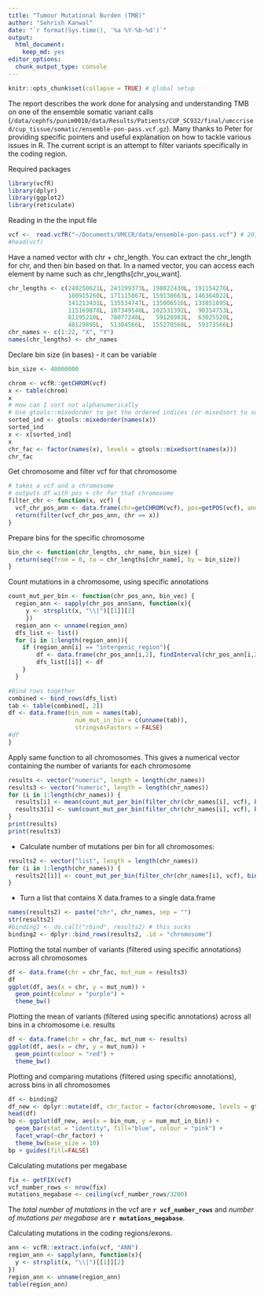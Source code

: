 ```yaml
---
title: "Tumour Mutational Burden (TMB)"
author: "Sehrish Kanwal"
date: "`r format(Sys.time(), '%a %Y-%b-%d')`"
output: 
  html_document: 
    keep_md: yes
editor_options: 
  chunk_output_type: console
---
```


```r
knitr::opts_chunk$set(collapse = TRUE) # global setup
```
The report describes the work done for analysing and understanding TMB on one of the ensemble somatic variant calls (`/data/cephfs/punim0010/data/Results/Patients/CUP_SC932/final/umccrised/cup_tissue/somatic/ensemble-pon-pass.vcf.gz`). Many thanks to Peter for providing specific pointers and useful explanation on how to tackle various issues in R. The current script is an attempt to filter variants specifically in the coding region.

Required packages

```r
library(vcfR)
library(dplyr)
library(ggplot2)
library(reticulate)
```

Reading in the the input file

```r
vcf <-  read.vcfR("~/Documents/UMCCR/data/ensemble-pon-pass.vcf") # 20,361 variants in total
#head(vcf)
```

Have a named vector with chr + chr_length.
You can extract the chr_length for chr, and then bin based on that.
In a named vector, you can access each element by name such as chr_lengths[chr_you_want].

```r
chr_lengths <- c(249250621L, 243199373L, 198022430L, 191154276L,
                 180915260L, 171115067L, 159138663L, 146364022L,
                 141213431L, 135534747L, 135006516L, 133851895L,
                 115169878L, 107349540L, 102531392L,  90354753L,
                 81195210L,  78077248L,   59128983L,  63025520L,
                 48129895L,  51304566L,  155270560L,  59373566L)
chr_names <- c(1:22, "X", "Y")
names(chr_lengths) <- chr_names
```

Declare bin size (in bases) - it can be variable

```r
bin_size <- 40000000
```


```r
chrom <- vcfR::getCHROM(vcf)
x <- table(chrom)
x
# How can I sort not alphanumerically
# Use gtools::mixedorder to get the ordered indices (or mixedsort to sort them)
sorted_ind <- gtools::mixedorder(names(x))
sorted_ind
x <- x[sorted_ind]
x
chr_fac <- factor(names(x), levels = gtools::mixedsort(names(x)))
chr_fac
```

Get chromosome and filter vcf for that chromosome

```r
# takes a vcf and a chromosome
# outputs df with pos + chr for that chromosome
filter_chr <- function(x, vcf) {
  vcf_chr_pos_ann <- data.frame(chr=getCHROM(vcf), pos=getPOS(vcf), ann=vcfR::extract.info(vcf, "ANN"), stringsAsFactors = FALSE)
  return(filter(vcf_chr_pos_ann, chr == x))
}
```

Prepare bins for the specific chromosome

```r
bin_chr <- function(chr_lengths, chr_name, bin_size) {
  return(seq(from = 0, to = chr_lengths[chr_name], by = bin_size))
}
```

Count mutations in a chromosome, using specific annotations 

```r
count_mut_per_bin <- function(chr_pos_ann, bin_vec) {
  region_ann <- sapply(chr_pos_ann$ann, function(x){
     y <- strsplit(x, "\\|")[[1]][2]
     })
  region_ann <- unname(region_ann)
  dfs_list <- list()
  for (i in 1:length(region_ann)){
    if (region_ann[i] == "intergenic_region"){
        df <- data.frame(chr_pos_ann[i,2], findInterval(chr_pos_ann[i,2], bin_vec))
        dfs_list[[i]] <- df
    }
  }

#Bind rows together
combined <- bind_rows(dfs_list)
tab <- table(combined[, 2])
df <- data.frame(bin_num = names(tab),
                   num_mut_in_bin = c(unname(tab)),
                   stringsAsFactors = FALSE)
#df
}
```

Apply same function to all chromosomes. This gives a numerical vector containing the number of variants for each chromosome 

```r
results <- vector("numeric", length = length(chr_names))
results3 <- vector("numeric", length = length(chr_names))
for (i in 1:length(chr_names)) {
  results[i] <- mean(count_mut_per_bin(filter_chr(chr_names[i], vcf), bin_chr(chr_lengths, chr_names[i], bin_size))[, 2])
  results3[i] <- sum(count_mut_per_bin(filter_chr(chr_names[i], vcf), bin_chr(chr_lengths, chr_names[i], bin_size))[, 2])
}
print(results)
print(results3)
```


* Calculate number of mutations per bin for all chromosomes:

```r
results2 <- vector("list", length = length(chr_names))
for (i in 1:length(chr_names)) {
  results2[[i]] <- count_mut_per_bin(filter_chr(chr_names[i], vcf), bin_chr(chr_lengths, chr_names[i], bin_size))
}
```

* Turn a list that contains X data.frames to a single data.frame

```r
names(results2) <- paste("chr", chr_names, sep = "")
str(results2)
#binding1 <- do.call("rbind", results2) # this sucks
binding2 <- dplyr::bind_rows(results2, .id = "chromosome")
```

Plotting the total number of variants (filtered using specific annotations) across all chromosomes

```r
df <- data.frame(chr = chr_fac, mut_num = results3)
df
ggplot(df, aes(x = chr, y = mut_num)) +
  geom_point(colour = "purple") +
  theme_bw()
```

Plotting the mean of variants (filtered using specific annotations) across all bins in a chromosome i.e. results 

```r
df <- data.frame(chr = chr_fac, mut_num <- results)
ggplot(df, aes(x = chr, y = mut_num)) +
  geom_point(colour = "red") +
  theme_bw()

```

Plotting and comparing mutations (filtered using specific annotations), across bins in all chromosomes

```r
df <- binding2 
df_new <- dplyr::mutate(df, chr_factor = factor(chromosome, levels = gtools::mixedsort(unique(chromosome))))
head(df)
bp <- ggplot(df_new, aes(x = bin_num, y = num_mut_in_bin)) +
  geom_bar(stat = "identity", fill="blue", colour = "pink") +
  facet_wrap(~chr_factor) +
  theme_bw(base_size = 10)
bp + guides(fill=FALSE)
```

Calculating mutations per megabase

```r
fix <- getFIX(vcf)
vcf_number_rows <- nrow(fix)
mutations_megabase <- ceiling(vcf_number_rows/3200) 
```

The _total number of mutations_ in the vcf are **`r vcf_number_rows`** and _number of mutations per megabase_ are **`r mutations_megabase`**.

Calculating mutations in the coding regions/exons. 

```r
ann <- vcfR::extract.info(vcf, "ANN")
region_ann <- sapply(ann, function(x){
  y <- strsplit(x, "\\|")[[1]][2]
})
region_ann <- unname(region_ann)
table(region_ann)
```



